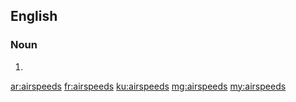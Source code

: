 ==English==

===Noun===
{{head|en}}
# {{plural of|airspeed}}

[[ar:airspeeds]]
[[fr:airspeeds]]
[[ku:airspeeds]]
[[mg:airspeeds]]
[[my:airspeeds]]